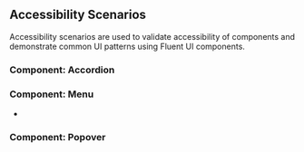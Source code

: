 
<Meta title="Accessibility Scenarios/List of Scenarios" />

## Accessibility Scenarios

Accessibility scenarios are used to validate accessibility of components and demonstrate common UI patterns using Fluent UI components.

### Component: Accordion

### Component: Menu

- <FullscreenLink content="Menu / ProfileMenu" id1="menu-scenario" id2="profile-menu" />

### Component: Popover

